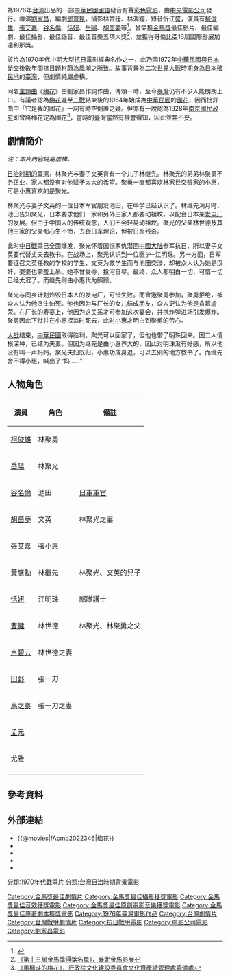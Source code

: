 {{Infobox Film
| name               = 梅花
| original_name      = ''{{lang|en|Victory}}''
| image              = 
| caption            = 
| director           = [[劉家昌|劉家昌]] 
| producer           = [[梅長齡|梅長齡]]、[[黃卓漢|黃卓漢]]
| producer_2         = 江文雄、[[明驥|明驥]]
| writer             = [[鄧育昆|鄧育昆]]
| starring           = [[柯俊雄|柯俊雄]]<br>[[岳陽_(演員)|岳陽]]<br>[[胡茵夢|胡茵夢]]<br>[[張艾嘉|張艾嘉]]<br>[[谷名倫|谷名倫]]<br>[[恬妞|恬妞]]<br>[[黃膺勳|黃膺勳]]([[童星|童星]])
| music              = [[劉家昌|劉家昌]]
| maintheme          = 〈[[梅花_(歌曲)|梅花]]〉／劉家昌
| cinematography     = [[林贊庭|林贊庭]]、[[林鴻鐘|林鴻鐘]]
| editing            = 
| production_company = [[中央電影公司|中央電影公司]]
| distributor        = [[中央電影公司|中央電影公司]]
| released           = {{film date|1976}}
| runtime            = 95 分鐘
| country            = {{TW}}
| language           = 華語
| awards             = 
| budget             = 
| gross              = 
| amg_id             = 
| imdb_id            = tt0195050
| preceded_by        = 
| followed_by        = 
}}

{{engname|《梅花》|''Victory''}}為1976年[[台湾|台湾]]出品的一部[[中華民國國語|中華民國國語]]發音有聲[[彩色電影|彩色電影]]，由[[中央電影公司|中央電影公司]]發行。導演[[劉家昌|劉家昌]]，編劇[[鄧育昆|鄧育昆]]，攝影林贊廷、林鴻鐘，錄音忻江盛，演員有[[柯俊雄|柯俊雄]]、[[張艾嘉|張艾嘉]]、[[谷名倫|谷名倫]]、[[恬妞|恬妞]]、[[岳陽_(演員)|岳陽]]、[[胡茵夢|胡茵夢]]等<ref>{{Cite web |url=http://www.dianying.com/ft/title/mh-1976 |title=梅花 (1976)－中文電影資料庫 |accessdate=2008-01-31 |archive-date=2008-01-20 |archive-url=https://web.archive.org/web/20080120080428/http://www.dianying.com/ft/title/mh-1976 |dead-url=no }}</ref>。曾榮獲[[金馬獎|金馬獎]]最佳影片、最佳編劇、最佳攝影、最佳錄音、最佳音樂五項大獎<ref>[http://www.goldenhorse.org.tw/gh_main/gh/gh-6.aspx?year=1976 《第十三屆金馬獎得獎名單》，臺北金馬影展]{{dead link|date=2018年3月 |bot=InternetArchiveBot |fix-attempted=yes }}</ref>，並獲得哥倫比亞16屆國際影展加達利那獎。

該片為1970年代中期大型[[抗日|抗日]]電影經典名作之一，此乃因1972年[[臺灣與日本關係|中華民國與日本斷交]]後數年間抗日題材蔚為風潮之所致。故事背景為[[二次世界大戰|二次世界大戰]]時期身為[[日本|日本]][[殖民地|殖民地]]的[[臺灣|臺灣]]，但劇情純屬虛構。

同名[[主題曲|主題曲]]《[[梅花_(歌曲)|梅花]]》由劉家昌作詞作曲，傳頌一時，至今[[臺灣|臺灣]]仍有不少人能朗朗上口。有議者認為[[梅花|梅花]]遲至[[二戰|二戰]]結束後的1964年始成為[[中華民國|中華民國]]的[[國花|國花]]，因而批評曲中「它是我的國花」一詞有時空倒置之疑。但亦有一說認為1928年[[南京國民政府|南京國民政府]]即曾將梅花定為國花<ref>[http://web.hach.gov.tw/hachweb/blog/kou961120/myBlogArticleAction.do?method=doListArticleByPk&articleId=5830 《風櫃斗的梅花》，行政院文化建設委員會文化資產總管理處籌備處]{{dead link|date=2018年3月 |bot=InternetArchiveBot |fix-attempted=yes }}</ref>，當時的臺灣當然有機會得知，因此並無不妥。

==劇情簡介==
''注：本片內容純屬虛構。''

[[台湾日治时期|日治时期的臺湾]]，林聚光与妻子文英育有一个儿子林继先。林聚光的弟弟林聚勇不务正业，家人都没有对他赋予太大的希望。聚勇一直都喜欢林家世交張家的小惠，可是小惠喜欢的是聚光。

林聚光与妻子文英的一位日本军官朋友池田，在中学已经认识了。林继先满月时，池田告知聚光，日本要求他们一家和另外三家人都要动祖坟，以配合日本某[[发电厂|发电厂]]的发展。但由于中国人的传统观念，人们不会轻易动祖坟。聚光的父亲林世德及其他三家的父亲都心生不愤，去跟日军理论，但被日军残杀。

此时[[中国抗日战争|中日戰爭]]已全面爆发，聚光怀着国恨家仇潜回[[中國大陆|中國大陆]]参军抗日，所以妻子文英要代替丈夫去教书。在战场上，聚光认识到一位医护─江明珠。另一方面，日军要征召文英任教的学校的学生，文英为救学生而与池田交涉，却被众人认为她是汉奸，婆婆也蒙羞上吊。她不甘受辱，投河自尽。最终，众人都明白一切，可惜一切已经太迟了。而继先则由小惠代为照顾。

聚光与同乡计划炸毁日本人的发电厂，可惜失败。而曾邀聚勇参加，聚勇拒绝，被众人认为他贪生怕死。他也因为与厂长的女儿结成朋友，众人更认为他是貪慕虚荣。在厂长的寿宴上，他因为这关系才可参加这次宴会，并携炸弹进场引发爆炸。聚勇因此下狱并在小惠探监时死去，此时小惠才明白到聚勇的苦心。

[[中国抗日战争|大战]]结束，[[中華民國|中華民國]]取得胜利。聚光可以回家了，但他也带了明珠回来。因二人情根深种，已结为夫妻。但因为继先是由小惠养大的，因此对明珠没有好感，所以他没有叫一声妈妈。聚光夫妇既归，小惠功成身退，可以去别的地方教书了。而继先舍不得小惠，喊出了“妈……”

== 人物角色 ==
{| class="wikitable" 
|- 
! 演員 || 角色 || 備註
|- 
|  [[柯俊雄|柯俊雄]] ||  林聚勇|| 
|- 
| [[岳陽_(演員)|岳陽]] || 林聚光 ||  
|- 
| [[谷名倫|谷名倫]] || 池田 || [[日軍|日軍]][[軍官|軍官]] 
|-  
| [[胡茵夢|胡茵夢]] || 文英 ||林聚光之妻
|- 
| [[張艾嘉|張艾嘉]]|| 張小惠 || 
|- 
| [[黃膺勳|黃膺勳]] || 林繼先 || 林聚光、文英的兒子
|-
| [[恬妞|恬妞]] || 江明珠 || 部隊護士
|-
|  [[曹健|曹健]] ||  林世德|| 林聚光、林聚勇之父
|- 
|  [[卢碧云|卢碧云]] ||  林世德之妻|| 
|-
|  [[田野_(臺灣演員)|田野]] || 張一刀 || 
|-
|  [[馬之秦|馬之秦]] || 張一刀之妻 || 
|-  
| [[孟元|孟元]]  ||  ||  
|-  
| [[尤雅|尤雅]]  ||  ||  
|- 
|}

==參考資料==
<div class="references-small">
<references />
</div>

==外部連結==
*{{@movies|fAcmb2022346|梅花}}
*{{hkmdb title|10305|梅花}}
*{{douban|title=梅花}}
*{{Mtime|24995|梅花}}
*{{imdb title|0195050|梅花}}

{{張艾嘉}}
{{金馬獎最佳劇情片|第13屆}}
{{金馬獎最佳原著劇本|第13屆}}
{{金馬獎最佳攝影}}
{{金馬獎最佳音效}}
[[Category:金馬獎最佳劇情片|Category:金馬獎最佳劇情片]]
[[Category:金馬獎最佳攝影獲獎電影|Category:金馬獎最佳攝影獲獎電影]]
[[Category:金馬獎最佳音效獲獎電影|Category:金馬獎最佳音效獲獎電影]]
[[Category:金馬獎最佳原創電影音樂獲獎電影|Category:金馬獎最佳原創電影音樂獲獎電影]]
[[Category:金馬獎最佳原著劇本獲獎電影|Category:金馬獎最佳原著劇本獲獎電影]]
[[Category:1976年臺灣電影作品|Category:1976年臺灣電影作品]]
[[Category:台灣劇情片|Category:台灣劇情片]]
[[Category:台灣戰爭劇情片|Category:台灣戰爭劇情片]]
[[Category:抗日戰爭電影|Category:抗日戰爭電影]]
[[Category:中影公司電影|Category:中影公司電影]]
[[Category:劉家昌電影|Category:劉家昌電影]]
[[分類:1970年代戰爭片|分類:1970年代戰爭片]]
[[分類:台灣日治時期背景電影|分類:台灣日治時期背景電影]]